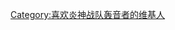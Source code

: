 {{Userbox-2
  |border-c = Blue
  |border-s = 2
  |id1-c    = red
  |id1-s    = 14
  |id1-fc   = black
  |id2-c    = red
  |id2-s    = 14
  |id2-fc   = black
  |info-c   = gold
  |info-s   = 8
  |info-fc  = DarkGreen
  |id1      = {{lang|ja|炎神戦隊}}
  |id2      = {{lang|ja|ゴーオンジャー}}
  |info     = '''这个用户将变身之魂注入轰音手机后继而成为[[炎神战队轰音者|<font color=DarkGreen>轰音者</font>]]，Let`s Go On！'''
}}

[[Category:喜欢炎神战队轰音者的维基人]]
